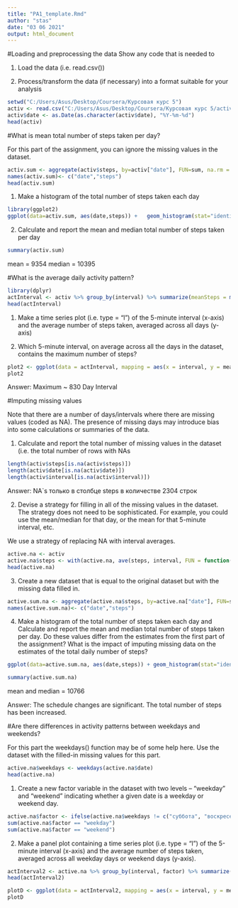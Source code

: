 ```yaml
---
title: "PA1_template.Rmd"
author: "stas"
date: "03 06 2021"
output: html_document
---
```


#Loading and preprocessing the data
Show any code that is needed to

1. Load the data (i.e. read.csv())

2. Process/transform the data (if necessary) into a format suitable for your analysis

```r
setwd("C:/Users/Asus/Desktop/Coursera/Курсовая курс 5")
activ <- read.csv("C:/Users/Asus/Desktop/Coursera/Курсовая курс 5/activity.csv", header = TRUE, sep = ",")
activ$date <- as.Date(as.character(activ$date), "%Y-%m-%d")
head(activ)
```
#What is mean total number of steps taken per day?

For this part of the assignment, you can ignore the missing values in the dataset.

```r
activ.sum <- aggregate(activ$steps, by=activ["date"], FUN=sum, na.rm = TRUE)
names(activ.sum)<- c("date","steps")
head(activ.sum)
```

1. Make a histogram of the total number of steps taken each day

```r
library(ggplot2)
ggplot(data=activ.sum, aes(date,steps)) +   geom_histogram(stat="identity", col = "black")
```

2. Calculate and report the mean and median total number of steps taken per day

```r
summary(activ.sum)
```

mean = 9354
median = 10395

#What is the average daily activity pattern?

```r
library(dplyr)
actInterval <- activ %>% group_by(interval) %>% summarize(meanSteps = mean(steps, na.rm = TRUE))
head(actInterval)
```

1. Make a time series plot (i.e. type = "l") of the 5-minute interval (x-axis) and the average number of steps taken, averaged across all days (y-axis)

2. Which 5-minute interval, on average across all the days in the dataset, contains the maximum number of steps?

```r
plot2 <- ggplot(data = actInterval, mapping = aes(x = interval, y = meanSteps)) + geom_line() + scale_x_continuous("Day Interval", breaks = seq(min(actInterval$interval), max(actInterval$interval), 100)) + scale_y_continuous("Average Number of Steps") + ggtitle("Average Number of Steps Taken by Interval")
plot2
```

Answer: Maximum ~ 830 Day Interval

#Imputing missing values

Note that there are a number of days/intervals where there are missing values (coded as NA). The presence of missing days may introduce bias into some calculations or summaries of the data.

1. Calculate and report the total number of missing values in the dataset (i.e. the total number of rows with NAs

```r
length(activ$steps[is.na(activ$steps)])
length(activ$date[is.na(activ$date)])
length(activ$interval[is.na(activ$interval)])
```

Answer: NA`s только в столбце steps в количестве 2304 строк

2. Devise a strategy for filling in all of the missing values in the dataset. The strategy does not need to be sophisticated. For example, you could use the mean/median for that day, or the mean for that 5-minute interval, etc.

We use a strategy of replacing NA with interval averages.

```r
active.na <- activ
active.na$steps <- with(active.na, ave(steps, interval, FUN = function(x) replace(x, is.na(x), mean(x, na.rm = TRUE))))
head(active.na)
```

3. Create a new dataset that is equal to the original dataset but with the missing data filled in.

```r
active.sum.na <- aggregate(active.na$steps, by=active.na["date"], FUN=sum, na.rm = TRUE)
names(active.sum.na)<- c("date","steps")
```

4. Make a histogram of the total number of steps taken each day and Calculate and report the mean and median total number of steps taken per day. Do these values differ from the estimates from the first part of the assignment? What is the impact of imputing missing data on the estimates of the total daily number of steps?

```r
ggplot(data=active.sum.na, aes(date,steps)) + geom_histogram(stat="identity", col = "black")
```
```r
summary(active.sum.na)
```

mean and median = 10766

Answer: The schedule changes are significant. The total number of steps has been increased.

#Are there differences in activity patterns between weekdays and weekends?

For this part the weekdays() function may be of some help here. Use the dataset with the filled-in missing values for this part.

```r
active.na$weekdays <- weekdays(active.na$date)
head(active.na)
```

1. Create a new factor variable in the dataset with two levels -- "weekday" and "weekend" indicating whether a given date is a weekday or weekend day.

```r
active.na$factor <- ifelse(active.na$weekdays != c("суббота", "воскресенье"), "weekday", "weekend")
sum(active.na$factor == "weekday")
sum(active.na$factor == "weekend")
```

2. Make a panel plot containing a time series plot (i.e. type = "l") of the 5-minute interval (x-axis) and the average number of steps taken, averaged across all weekday days or weekend days (y-axis).

```r
actInterval2 <- active.na %>% group_by(interval, factor) %>% summarize(meanSteps = mean(steps, na.rm = TRUE))
head(actInterval2)
```

```r
plotD <- ggplot(data = actInterval2, mapping = aes(x = interval, y = meanSteps)) + geom_line() + facet_grid(factor ~ .) + scale_x_continuous("Interval", breaks = seq(min(actInterval2$interval), max(actInterval2$interval), 100)) + scale_y_continuous("Number of Steps")
plotD
```






